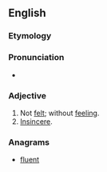 ==English==

===Etymology===
{{prefix|en|un|felt}}

===Pronunciation===
* {{rhymes|ɛlt|lang=en}}

===Adjective===
{{en-adj}}
# Not [[felt]]; without [[feeling]].
# [[insincere|Insincere]].

===Anagrams===
* [[fluent#English|fluent]]